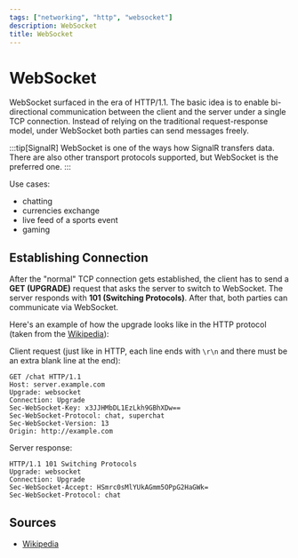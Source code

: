 ```yaml
---
tags: ["networking", "http", "websocket"]
description: WebSocket
title: WebSocket
---
```


# WebSocket

WebSocket surfaced in the era of HTTP/1.1. The basic idea is to enable
bi-directional communication between the client and the server under a single
TCP connection. Instead of relying on the traditional request-response model,
under WebSocket both parties can send messages freely.

:::tip[SignalR]
WebSocket is one of the ways how SignalR transfers data. There are also other
transport protocols supported, but WebSocket is the preferred one.
:::

Use cases:

- chatting
- currencies exchange
- live feed of a sports event
- gaming

## Establishing Connection

After the "normal" TCP connection gets established, the client has to send a
**GET (UPGRADE)** request that asks the server to switch to WebSocket. The
server responds with **101 (Switching Protocols)**. After that, both parties can
communicate via WebSocket.

Here's an example of how the upgrade looks like in the HTTP protocol (taken from
the [Wikipedia](https://en.wikipedia.org/wiki/WebSocket)):

Client request (just like in HTTP, each line ends with `\r\n` and there must be
an extra blank line at the end):

```
GET /chat HTTP/1.1
Host: server.example.com
Upgrade: websocket
Connection: Upgrade
Sec-WebSocket-Key: x3JJHMbDL1EzLkh9GBhXDw==
Sec-WebSocket-Protocol: chat, superchat
Sec-WebSocket-Version: 13
Origin: http://example.com
```

Server response:

```
HTTP/1.1 101 Switching Protocols
Upgrade: websocket
Connection: Upgrade
Sec-WebSocket-Accept: HSmrc0sMlYUkAGmm5OPpG2HaGWk=
Sec-WebSocket-Protocol: chat
```

## Sources

- [Wikipedia](https://en.wikipedia.org/wiki/WebSocket)